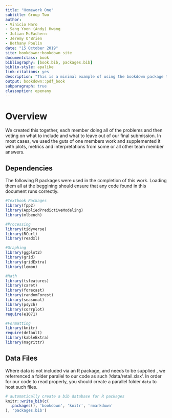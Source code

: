 ```yaml
--- 
title: "Homework One"
subtitle: Group Two
author:
- Vinicio Haro
- Sang Yoon (Andy) Hwang
- Julian McEachern
- Jeremy O'Brien
- Bethany Poulin
date: "15 October 2019"
site: bookdown::bookdown_site
documentclass: book
bibliography: [book.bib, packages.bib]
biblio-style: apalike
link-citations: yes
description: "This is a minimal example of using the bookdown package to write a book. The output format for this example is bookdown::gitbook."
output: bookdown::pdf_book
subparagraph: true
classoption: openany
---
```


# Overview {-#overview}

We created this together, each member doing all of the problems and then voting on what to include and what to leave out of our final submission. In most cases, we used the guts of one members work and supplemented it with plots, metrics and interpretations from some or all other team member answers.

## Dependencies

The following R packages were used in the completion of this work. Loading them all at the beggining should ensure that any code found in this document runs correctly.

```r

#Textbook Packages
library(fpp2)
library(AppliedPredictiveModeling)
library(mlbench)

#Processing
library(tidyverse)
library(RCurl)
library(readxl)

#Graphing
library(ggplot2)
library(grid)
library(gridExtra)
library(lemon)

#Math
library(tsfeatures)
library(caret)
library(forecast)
library(randomForest)
library(seasonal)
library(psych)
library(corrplot)
require(e1071)

#Formatting
library(knitr)
require(default)
library(kableExtra)
library(magrittr)
```

## Data Files

Where data is not included via an R package, and needs to be supplied , we referrenced a folder parallel to our code as such '/data/retail.xlsx'. In order for our code to read properly, you should create a parallel folder `data` to host such files.

```r
# automatically create a bib database for R packages
knitr::write_bib(c(
  .packages(), 'bookdown', 'knitr', 'rmarkdown'
), 'packages.bib')
```
